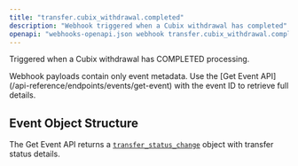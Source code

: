 ```yaml
---
title: "transfer.cubix_withdrawal.completed"
description: "Webhook triggered when a Cubix withdrawal has completed"
openapi: "webhooks-openapi.json webhook transfer.cubix_withdrawal.completed"
---
```


Triggered when a Cubix withdrawal has COMPLETED processing.

<Note>
Webhook payloads contain only event metadata. Use the [Get Event API](/api-reference/endpoints/events/get-event) with the event ID to retrieve full details.
</Note>

## Event Object Structure

The Get Event API returns a [`transfer_status_change`](/api-reference/events/transfer-status-change-object) object with transfer status details.
